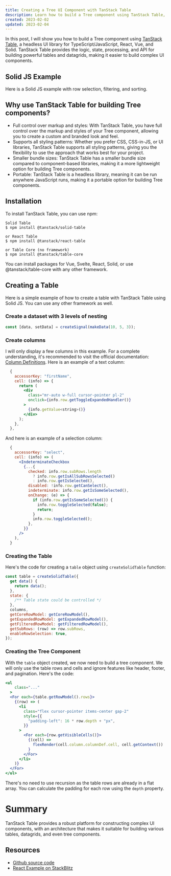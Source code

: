 ```yaml
---
title: Creating a Tree UI Component with TanStack Table
description: Learn how to build a Tree component using TanStack Table, a headless UI library for TypeScript/JavaScript, React, Vue, and Solid.
created: 2023-02-02
updated: 2023-02-04
---
```



In this post, I will show you how to build a Tree component using [TanStack Table](https://tanstack.com/table/v8), a headless UI library for TypeScript/JavaScript, React, Vue, and Solid. TanStack Table provides the logic, state, processing, and API for building powerful tables and datagrids, making it easier to build complex UI components.
## Solid JS Example

Here is a Solid JS example with row selection, filtering, and sorting.

<SolidTree client:load />

## Why use TanStack Table for building Tree components?

- Full control over markup and styles: With TanStack Table, you have full control over the markup and styles of your Tree component, allowing you to create a custom and branded look and feel.
- Supports all styling patterns: Whether you prefer CSS, CSS-in-JS, or UI libraries, TanStack Table supports all styling patterns, giving you the flexibility to use the approach that works best for your project.
- Smaller bundle sizes: TanStack Table has a smaller bundle size compared to component-based libraries, making it a more lightweight option for building Tree components.
- Portable: TanStack Table is a headless library, meaning it can be run anywhere JavaScript runs, making it a portable option for building Tree components.

## Installation
To install TanStack Table, you can use npm:
```
Solid Table
$ npm install @tanstack/solid-table

or React Table
$ npm install @tanstack/react-table

or Table Core (no framework)
$ npm install @tanstack/table-core

```

You can install packages for Vue, Svelte, React, Solid, or use @tanstack/table-core with any other framework.

## Creating a Table

Here is a simple example of how to create a table with TanStack Table using Solid JS. You can use any other framework as well.

### Create a dataset with 3 levels of nesting

```ts
const [data, setData] = createSignal(makeData(10, 5, 3));
```

### Create columns

I will only display a few columns in this example. For a complete understanding, it's recommended to visit the official documentation: [Column Definitions](https://tanstack.com/table/v8/docs/guide/column-defs). 
Here is an example of a text column:

```jsx
  {
    accessorKey: "firstName",
    cell: (info) => {
      return (
        <div
          class="mr-auto w-full cursor-pointer pl-2"
          onclick={info.row.getToggleExpandedHandler()}
        >
          {info.getValue<string>()}
        </div>
      );
    },
  },
```
And here is an example of a selection column:

```jsx
  {
    accessorKey: "select",
    cell: (info) => (
      <IndeterminateCheckbox
        {...{
          checked: info.row.subRows.length
            ? info.row.getIsAllSubRowsSelected()
            : info.row.getIsSelected(),
          disabled: !info.row.getCanSelect(),
          indeterminate: info.row.getIsSomeSelected(),
          onChange: (e) => {
            if (info.row.getIsSomeSelected()) {
              info.row.toggleSelected(false);
              return;
            }
            info.row.toggleSelected();
          },
        }}
      />
    ),
  }

```

### Creating the Table
Here's the code for creating a `table` object using `createSolidTable` function:

```js
const table = createSolidTable({
  get data() {
    return data();
  },
  state: {
    /** Table state could be controlled */
  },    
  columns,
  getCoreRowModel: getCoreRowModel(),
  getExpandedRowModel: getExpandedRowModel(),
  getFilteredRowModel: getFilteredRowModel(),
  getSubRows: (row) => row.subRows,
  enableRowSelection: true,
});
```

### Creating the Tree Component
With the `table` object created, we now need to build a tree component. We will only use the table rows and cells and ignore features like header, footer, and pagination. Here's the code:
```jsx
<ul
    class="..."
  >
  <For each={table.getRowModel().rows}>
    {(row) => (
      <li
        class="flex cursor-pointer items-center gap-2"
        style={{
          "padding-left": 16 * row.depth + "px",
        }}
      >
        <For each={row.getVisibleCells()}>
          {(cell) =>
            flexRender(cell.column.columnDef.cell, cell.getContext())
          }
        </For>
      </li>
    )}
  </For>
</ul>
```
There's no need to use recursion as the table rows are already in a flat array. You can calculate the padding for each row using the `depth` property.
# Summary
TanStack Table provides a robust platform for constructing complex UI components, with an architecture that makes it suitable for building various tables, datagrids, and even tree components.
## Resources

- [Github source code](https://github.com/kirrosh/.me.astro/tree/master/src/features/tree)
- [React Example on StackBlitz](https://stackblitz.com/edit/vitejs-vite-c3hd27?file=src/App.tsx)